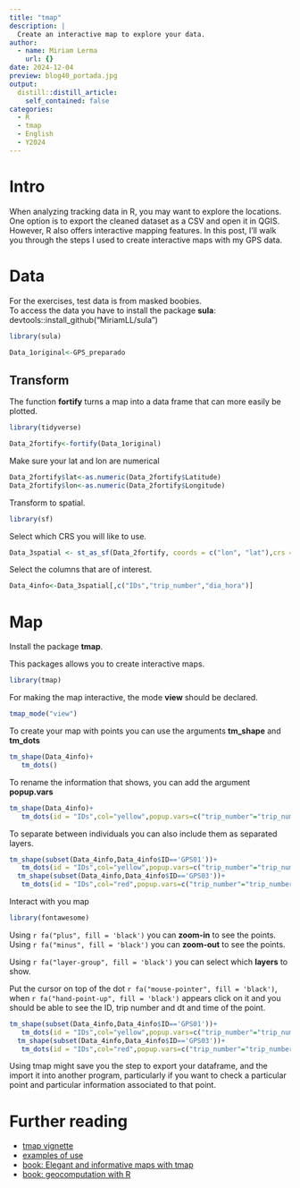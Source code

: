 ```yaml
---
title: "tmap"
description: |
  Create an interactive map to explore your data. 
author:
  - name: Miriam Lerma
    url: {}
date: 2024-12-04
preview: blog40_portada.jpg
output:
  distill::distill_article:
    self_contained: false
categories:
  - R
  - tmap
  - English
  - Y2024
---
```


# Intro

When analyzing tracking data in R, you may want to explore the locations. One option is to export the cleaned dataset as a CSV and open it in QGIS. However, R also offers interactive mapping features. In this post, I’ll walk you through the steps I used to create interactive maps with my GPS data.


# Data 

For the exercises, test data is from masked boobies. <br>
To access the data you have to install the package **sula**: devtools::install_github("MiriamLL/sula")

```r
library(sula)
```

```r
Data_1original<-GPS_preparado 
```

## Transform

The function **fortify** turns a map into a data frame that can more easily be plotted.

```r
library(tidyverse)
```

```r
Data_2fortify<-fortify(Data_1original)
```

Make sure your lat and lon are numerical

```r
Data_2fortify$lat<-as.numeric(Data_2fortify$Latitude)
Data_2fortify$lon<-as.numeric(Data_2fortify$Longitude)
```

Transform to spatial.

```r
library(sf)
```

Select which CRS you will like to use.

```r
Data_3spatial <- st_as_sf(Data_2fortify, coords = c("lon", "lat"),crs = 4326, agr = "constant")
```

Select the columns that are of interest.

```r
Data_4info<-Data_3spatial[,c("IDs","trip_number","dia_hora")]
```

# Map

Install the package **tmap**.

This packages allows you to create interactive maps. 

```r
library(tmap)
```

For making the map interactive, the mode **view** should be declared. 

```r
tmap_mode("view") 
```

To create your map with points you can use the arguments **tm_shape** and **tm_dots**

```r
tm_shape(Data_4info)+
   tm_dots()
```

To rename the information that shows, you can add the argument **popup.vars**

```r
tm_shape(Data_4info)+
   tm_dots(id = "IDs",col="yellow",popup.vars=c("trip_number"="trip_number","dt"="dia_hora"))
```

To separate between individuals you can also include them as separated layers. 

```r
tm_shape(subset(Data_4info,Data_4info$ID=='GPS01'))+
   tm_dots(id = "IDs",col="yellow",popup.vars=c("trip_number"="trip_number","dt"="dia_hora"))+
  tm_shape(subset(Data_4info,Data_4info$ID=='GPS03'))+
   tm_dots(id = "IDs",col="red",popup.vars=c("trip_number"="trip_number","dt"="dia_hora"))
```

Interact with you map

```r
library(fontawesome)
```

Using `r fa("plus", fill = 'black')` you can **zoom-in** to see the points.  
Using `r fa("minus", fill = 'black')` you can **zoom-out** to see the points.  

Using `r fa("layer-group", fill = 'black')` you can select which **layers** to show.  

Put the cursor on top of the dot `r fa("mouse-pointer", fill = 'black')`, when `r fa("hand-point-up", fill = 'black')` appears click on it and you should be able to see the ID, trip number and dt and time of the point. 

```r
tm_shape(subset(Data_4info,Data_4info$ID=='GPS01'))+
   tm_dots(id = "IDs",col="yellow",popup.vars=c("trip_number"="trip_number","dt"="dia_hora"))+
  tm_shape(subset(Data_4info,Data_4info$ID=='GPS03'))+
   tm_dots(id = "IDs",col="red",popup.vars=c("trip_number"="trip_number","dt"="dia_hora"))
```

Using tmap might save you the step to export your dataframe, and the import it into another program, particularly if you want to check a particular point and particular information associated to that point.


# Further reading

- [tmap vignette](https://cran.r-project.org/web/packages/tmap/vignettes/tmap-getstarted.html)  
- [examples of use](https://r-tmap.github.io/tmap/index.html)  
- [book: Elegant and informative maps with tmap](https://r-tmap.github.io/tmap-book/index.html)  
- [book: geocomputation with R](https://r.geocompx.org/adv-map)

